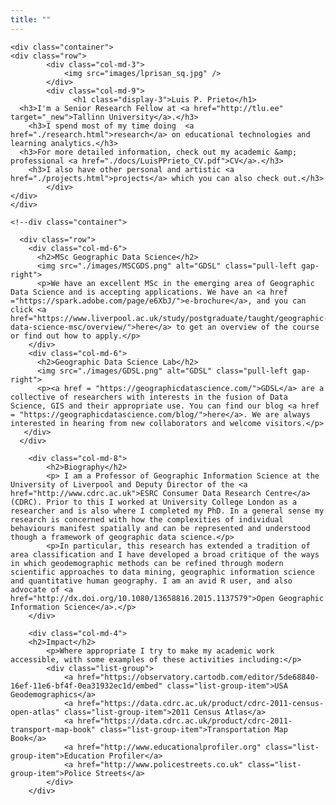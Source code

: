 ```yaml
---
title: ""
---
```

<!--html_preserve-->
<style type="text/css">

.main-container {
  max-width: 100%;
  margin-left: auto;
  margin-right: auto;
}

</style>

<div class="jumbotron">
    <div class="container">
    <div class="row">
            <div class="col-md-3">
                <img src="images/lprisan_sq.jpg" />
            </div>
            <div class="col-md-9">
                  <h1 class="display-3">Luis P. Prieto</h1>
      <h3>I'm a Senior Research Fellow at <a href="http://tlu.ee" target="_new">Tallinn University</a>.</h3>
		<h3>I spend most of my time doing  <a href="./research.html">research</a> on educational technologies and learning analytics.</h3>
	  <h3>For more detailed information, check out my academic &amp; professional <a href="./docs/LuisPPrieto_CV.pdf">CV</a>.</h3>
		<h3>I also have other personal and artistic <a href="./projects.html">projects</a> which you can also check out.</h3>
            </div>
    </div>
    </div>
 </div>

    <!--div class="container">

      <div class="row">
        <div class="col-md-6">
          <h2>MSc Geographic Data Science</h2>
          <img src="./images/MSCGDS.png" alt="GDSL" class="pull-left gap-right">
          <p>We have an excellent MSc in the emerging area of Geographic Data Science and is accepting applications. We have an <a href ="https://spark.adobe.com/page/e6XbJ/">e-brochure</a>, and you can click <a href="https://www.liverpool.ac.uk/study/postgraduate/taught/geographic-data-science-msc/overview/">here</a> to get an overview of the course or find out how to apply.</p>
        </div>
        <div class="col-md-6">
          <h2>Geographic Data Science Lab</h2>
          <img src="./images/GDSL.png" alt="GDSL" class="pull-left gap-right">
          <p><a href = "https://geographicdatascience.com/">GDSL</a> are a collective of researchers with interests in the fusion of Data Science, GIS and their appropriate use. You can find our blog <a href = "https://geographicdatascience.com/blog/">here</a>. We are always interested in hearing from new collaborators and welcome visitors.</p>
       </div>
      </div>

 <div class="row">
        <div class="col-md-8">
        	<h2>Biography</h2>
          	<p> I am a Professor of Geographic Information Science at the University of Liverpool and Deputy Director of the <a href="http://www.cdrc.ac.uk">ESRC Consumer Data Research Centre</a> (CDRC). Prior to this I worked at University College London as a researcher and is also where I completed my PhD. In a general sense my research is concerned with how the complexities of individual behaviours manifest spatially and can be represented and understood though a framework of geographic data science.</p>
			<p>In particular, this research has extended a tradition of area classification and I have developed a broad critique of the ways in which geodemographic methods can be refined through modern scientific approaches to data mining, geographic information science and quantitative human geography. I am an avid R user, and also advocate of <a href="http://dx.doi.org/10.1080/13658816.2015.1137579">Open Geographic Information Science</a>.</p>
        </div>

        <div class="col-md-4">
        <h2>Impact</h2>
			<p>Where appropriate I try to make my academic work accessible, with some examples of these activities including:</p>
			<div class="list-group">
				<a href="https://observatory.cartodb.com/editor/5de68840-16ef-11e6-bf4f-0ea31932ec1d/embed" class="list-group-item">USA Geodemographics</a>
				<a href="https://data.cdrc.ac.uk/product/cdrc-2011-census-open-atlas" class="list-group-item">2011 Census Atlas</a>
				<a href="https://data.cdrc.ac.uk/product/cdrc-2011-transport-map-book" class="list-group-item">Transportation Map Book</a>
				<a href="http://www.educationalprofiler.org" class="list-group-item">Education Profiler</a>
				<a href="http://www.policestreets.co.uk" class="list-group-item">Police Streets</a>
			</div>
		</div>

</div-->
<!--/html_preserve-->